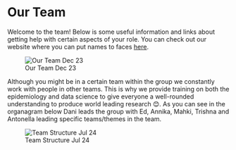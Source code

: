 # Our Team

Welcome to the team! Below is some useful information and links about getting help with certain aspects of your role. You can check out our website where you can put names to faces [here](https://www.ndorms.ox.ac.uk/research/research-groups/Musculoskeletal-Pharmacoepidemiology).

![Our Team Dec 23](images/team_dec23.jpg){.lightbox}

Although you might be in a certain team within the group we constantly work with people in other teams. This is why we provide training on both the epidemiology and data science to give everyone a well-rounded understanding to produce world leading research 😊. As you can see in the organagram below Dani leads the group with Ed, Annika, Mahki, Trishna and Antonella leading specific teams/themes in the team.

![Team Structure Jul 24](images/organigram_jul24.jpg){.lightbox}


